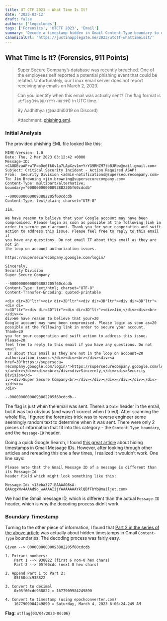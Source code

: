 ```yaml
---
title: UT CTF 2023 – What Time Is It?
date: '2023-03-12'
draft: false
authors: ['legoclones']
tags: ['Forensics', 'UTCTF 2023', 'Email']
summary: 'Decode a timestamp hidden in Gmail Content-Type boundary to determine the time the email was sent.'
canonicalUrl: 'https://justinapplegate.me/2023/utctf-whattimeisit/'
---
```


## What Time Is It? (Forensics, 911 Points)

> Super Secure Company’s database was recently breached. One of the employees self reported a potential phishing event that could be related. Unfortunately, our Linux email server does not report receiving any emails on March 2, 2023.
>
> Can you identify when this email was actually sent? The flag format is `utflag{MM/DD/YYYY-HH:MM}` in UTC time.
>
> By Aadhithya (@aadhi0319 on Discord)
>
> Attachment: [phishing.eml](https://raw.githubusercontent.com/Legoclones/website/main/source/static/utctf-whattimeisit/phishing.eml).

### Initial Analysis

The provided phishing EML file looked like this:

```
MIME-Version: 1.0
Date: Thu, 2 Mar 2023 03:12:42 +0000
Message-ID: <CAODBzaAPrwTP=oDe6fkOv1a7LApXzv1m+YrYG9RHZM7tbBJRbw@mail.gmail.com>
Subject: Critical Security Incident - Action Required ASAP!
From:  Security Division <admin-notifications@supersecurecompany.com>
To: Jim Browning <jim.browning@supersecurecompany.com>
Content-Type: multipart/alternative; boundary="00000000000093882205f60cdcdb"

--00000000000093882205f60cdcdb
Content-Type: text/plain; charset="UTF-8"

Jim,

We have reason to believe that your Google account may have been
compromised. Please login as soon as possible at the following link in
order to secure your account. Thank you for your cooperation and swift
action to address this issue. Please feel free to reply to this email if
you have any questions. Do not email IT about this email as they are not in
the loop on account authorization issues.

https://supersecurecompany.gooogle.com/login/

Sincerely,
Security Division
Super Secure Company

--00000000000093882205f60cdcdb
Content-Type: text/html; charset="UTF-8"
Content-Transfer-Encoding: quoted-printable

<div dir=3D"ltr"><div dir=3D"ltr"><div dir=3D"ltr"><div dir=3D"ltr"><div di=
r=3D"ltr"><div dir=3D"ltr"><div dir=3D"ltr"><div>Jim,</div><div><br></div><=
div>We have reason to believe that your=20
Google account may have been compromised. Please login as soon as=20
possible at the following link in order to secure your account. Thank=20
you for your cooperation and swift action to address this issue. Please=20
feel free to reply to this email if you have any questions. Do not email
 IT about this email as they are not in the loop on account=20
authorization issues.</div><div><br></div><div><a href=3D"https://supersecu=
recompany.gooogle.com/login/">https://supersecurecompany.gooogle.com/login/=
</a><br></div><div><br></div><div>Sincerely,</div><div>Security Division</d=
iv><div>Super Secure Company<br></div></div></div></div></div></div></div><=
/div>

--00000000000093882205f60cdcdb--
```

The flag is just when the email was sent. There’s a `Date` header in the email, but it was too obvious (and wasn’t correct when I tried). After scanning the whole file, I figured the forensics trick was to reverse engineer some seemingly random text to determine when it was sent. There were only 2 pieces of information that fit into this category - the `Content-Type boundary`, and the `Message-ID` header.

Doing a quick Google Search, I found [this great article](https://www.metaspike.com/dates-gmail-message-id-thread-id-timestamps/) about hiding timestamps in Gmail Message IDs. However, after looking through other articles and rereading this one a few times, I realized it wouldn’t work. One line says:

```
Please note that the Gmail Message ID of a message is different than its Message-Id
header field which might look something like this:

Message-Id: <13eba327.EAAAAO8sA-QAAcgxWv4AAAd9o_wAAAAIijYAAAAAAAYklQBfFbYb@mailjet.com>
```

We had the Gmail message ID, which is different than the actual `Message-ID` header, which is why the decoding process didn’t work.

### Boundary Timestamp

Turning to the other piece of information, I found that [Part 2 in the series of the above article](https://www.metaspike.com/gmail-mime-boundary-delimiter-timestamps/) was actually about hidden timestamps in Gmail `Content-Type` boundaries. The decoding process was fairly easy.

```
Given --> 00000000000093882205f60cdcdb

1. Extract numbers:
    Part 1 --> 938822 (first 6 non-0 hex chars)
    Part 2 --> 05f60cdc (next 8 hex chars)

2. Append Part 1 to Part 2:
    05f60cdc938822

3. Convert to decimal
    0x05f60cdc938822 = 1677909984249890

4. Convert to timestamp (using epochconverter.com)
    1677909984249890 = Saturday, March 4, 2023 6:06:24.249 AM
```

**Flag:** `utflag{03/04/2023-06:06}`
